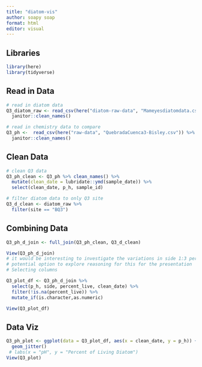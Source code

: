 ```yaml
---
title: "diatom-vis"
author: soapy soap
format: html
editor: visual
---
```


## Libraries

```r
library(here)
library(tidyverse)
```

## Read in Data

```r
# read in diatom data
Q3_diatom_raw <- read_csv(here("diatom-raw-data", "Mameyesdiatomdata.csv")) %>% 
  janitor::clean_names()

# read in chemistry data to compare
Q3_ph <-  read_csv(here("raw-data", "QuebradaCuenca3-Bisley.csv")) %>% 
  janitor::clean_names()
```

## Clean Data

```r
# clean Q3 data
Q3_ph_clean <- Q3_ph %>% clean_names() %>% 
  mutate(clean_date = lubridate::ymd(sample_date)) %>% 
  select(clean_date, p_h, sample_id)

# filter diatom data to only Q3 site
Q3_d_clean <- diatom_raw %>% 
  filter(site == "BQ3")
```

## Combining Data

```r
Q3_ph_d_join <- full_join(Q3_ph_clean, Q3_d_clean)

View(Q3_ph_d_join)
# it would be interesting to investigate the variations in side 1:3 percent_live as a variable of pH
# potential option to explore reasoning for this for the presentation
# Selecting columns

Q3_plot_df <- Q3_ph_d_join %>% 
  select(p_h, side, percent_live, clean_date) %>%
  filter(!is.na(percent_live)) %>% 
  mutate_if(is.character,as.numeric)

View(Q3_plot_df)
```

## Data Viz

```r
Q3_ph_plot <- ggplot(data = Q3_plot_df, aes(x = clean_date, y = p_h)) +
  geom_jitter()
 # labs(x = "pH", y = "Percent of Living Diatom")
View(Q3_plot)
```
